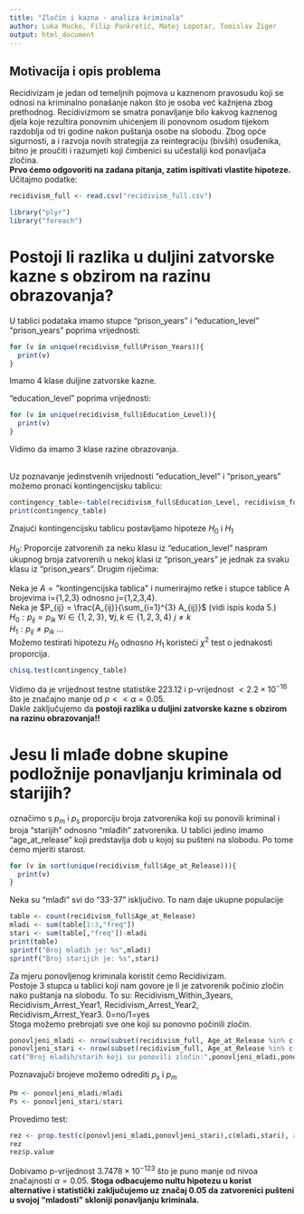 ```yaml
---
title: "Zločin i kazna - analiza kriminala"
author: Luka Mucko, Filip Pankretić, Matej Lopotar, Tomislav Žiger
output: html_document
---
```

## Motivacija i opis problema
Recidivizam je jedan od temeljnih pojmova u kaznenom pravosudu koji se odnosi na kriminalno ponašanje
nakon što je osoba već kažnjena zbog prethodnog. Recidivizmom se smatra ponavljanje bilo kakvog kaznenog
djela koje rezultira ponovnim uhićenjem ili ponovnom osudom tijekom razdoblja od tri godine nakon puštanja
osobe na slobodu. Zbog opće sigurnosti, a i razvoja novih strategija za reintegraciju (bivših) osuđenika, bitno
je proučiti i razumjeti koji čimbenici su učestaliji kod ponavljača zločina.
<br>
**Prvo ćemo odgovoriti na zadana pitanja, zatim ispitivati vlastite hipoteze.** <br>
Učitajmo podatke:

```r
recidivism_full <- read.csv("recidivism_full.csv")
```
```r
library("plyr")
library("foreach")
```
# Postoji li razlika u duljini zatvorske kazne s obzirom na razinu obrazovanja?

U tablici podataka imamo stupce "prison_years" i "education_level" <br>
"prison_years" poprima vrijednosti:
```r
for (v in unique(recidivism_full$Prison_Years)){
  print(v)
}
```
Imamo 4 klase duljine zatvorske kazne. <br>

"education_level" poprima vrijednosti:
```r
for (v in unique(recidivism_full$Education_Level)){
  print(v)
}
```
Vidimo da imamo 3 klase razine obrazovanja. <br><br>

Uz poznavanje jedinstvenih vrijednosti "education_level" i "prison_years" možemo pronaći kontingencijsku tablicu:
```r
contingency_table<-table(recidivism_full$Education_Level, recidivism_full$Prison_Years)
print(contingency_table)
```
Znajući kontingencijsku tablicu postavljamo hipoteze $H_0$ i $H_1$ <br>

$H_0:$ Proporcije zatvorenih za neku klasu iz "education_level" naspram ukupnog broja zatvorenih u nekoj klasi iz "prison_years" je jednak za svaku klasu iz "prison_years".  Drugim riječima:<br> <br>
Neka je $A = \text{"kontingencijska tablica"}$ i numerirajmo retke i stupce tablice A brojevima i={1,2,3} odnosno j={1,2,3,4}. <br>
Neka je $P_{ij} = \frac{A_{ij}}{\sum_{i=1}^{3} A_{ij}}$ (vidi ispis koda 5.)<br>
$H_0: p_{ij}=p_{ik} \  \forall i \in \{1,2,3\},\  \forall j,k \in \{1,2,3,4\}\  j \neq k$ <br>
$H_1: p_{ij}\neq p_{ik}\  ...$ <br>
Možemo testirati hipotezu $H_0\  \text{odnosno} \ H_1$ koristeći $\chi ^2$ test o jednakosti proporcija.
```r
chisq.test(contingency_table)
```
Vidimo da je vrijednost testne statistike 223.12 i p-vrijednost $< 2.2 \times 10^{-16}$ što je značajno
manje od $p << \alpha = 0.05$. <br>
Dakle zaključujemo da **postoji razlika u duljini zatvorske kazne s obzirom na razinu obrazovanja!!**

# Jesu li mlađe dobne skupine podložnije ponavljanju kriminala od starijih?
označimo s $p_m$ i $p_s$ proporciju broja zatvorenika koji su ponovili kriminal i broja "starijih" odnosno "mlađih" zatvorenika.
U tablici jedino imamo "age_at_release" koji predstavlja dob u kojoj su pušteni na slobodu.
Po tome ćemo mjeriti starost.
```r
for (v in sort(unique(recidivism_full$Age_at_Release))){
  print(v)
}
```
Neka su "mlađi" svi do "33-37" isključivo. To nam daje ukupne populacije
```r
table <- count(recidivism_full$Age_at_Release)
mladi <- sum(table[1:3,"freq"])
stari <- sum(table[,"freq"])-mladi
print(table)
sprintf("Broj mladih je: %s",mladi)
sprintf("Broj starijih je: %s",stari)
```
Za mjeru ponovljenog kriminala koristit ćemo Recidivizam. <br>
Postoje 3 stupca u tablici koji nam govore je li je zatvorenik počinio zločin nako puštanja na slobodu. To su: Recidivism_Within_3years, Recidivism_Arrest_Year1, Recidivism_Arrest_Year2, Recidivism_Arrest_Year3. 0=no/1=yes<br>
Stoga možemo prebrojati sve one koji su ponovno počinili zločin.
```r
ponovljeni_mladi <- nrow(subset(recidivism_full, Age_at_Release %in% c("18-22","23-27","28-32")  & (Recidivism_Within_3years | Recidivism_Arrest_Year1 | Recidivism_Arrest_Year2 | Recidivism_Arrest_Year3)))
ponovljeni_stari <- nrow(subset(recidivism_full, Age_at_Release %in% c("33-37","38-42","43-47","48 or older")  & (Recidivism_Within_3years | Recidivism_Arrest_Year1 | Recidivism_Arrest_Year2 | Recidivism_Arrest_Year3)))
cat("Broj mladih/starih koji su ponovili zločin:",ponovljeni_mladi,ponovljeni_stari)

```
Poznavajuči brojeve možemo odrediti $p_s$ i $p_m$
```r
Pm <- ponovljeni_mladi/mladi
Ps <- ponovljeni_stari/stari
```
Provedimo test:
```r
rez <- prop.test(c(ponovljeni_mladi,ponovljeni_stari),c(mladi,stari), alternative="greater")
rez
rez$p.value
```
Dobivamo p-vrijednost $3.7478 \times 10^{-123}$ što je puno manje od nivoa značajnosti $\alpha = 0.05$. **Stoga odbacujemo nultu hipotezu u korist alternative i statistički zaključujemo uz značaj 0.05 da zatvorenici pušteni u svojoj "mladosti" skloniji ponavljanju kriminala.**

